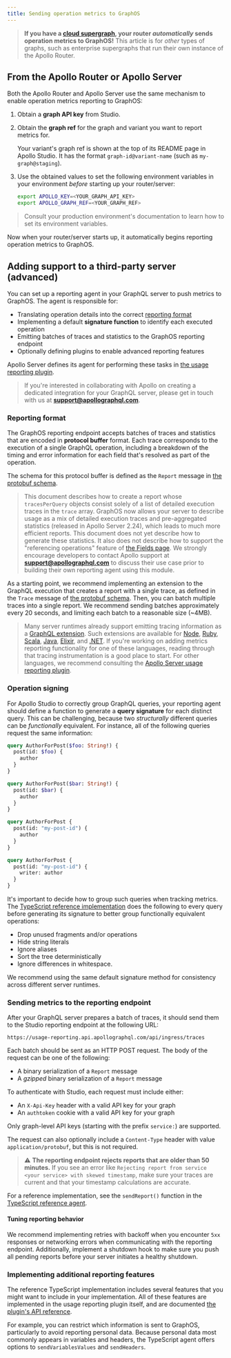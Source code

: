```yaml
---
title: Sending operation metrics to GraphOS
---
```



> **If you have a [cloud supergraph](../graphs/#cloud-supergraphs), your router _automatically_ sends operation metrics to GraphOS!** This article is for _other_ types of graphs, such as enterprise supergraphs that run their own instance of the Apollo Router.

## From the Apollo Router or Apollo Server

Both the Apollo Router and Apollo Server use the same mechanism to enable operation metrics reporting to GraphOS:

1. Obtain a **graph API key** from Studio.

   <ObtainGraphApiKey />

2. Obtain the **graph ref** for the graph and variant you want to report metrics for.

   Your variant's graph ref is shown at the top of its README page in Apollo Studio. It has the format `graph-id@variant-name` (such as `my-graph@staging`).

3. Use the obtained values to set the following environment variables in your environment _before_ starting up your router/server:

   ```bash
   export APOLLO_KEY=<YOUR_GRAPH_API_KEY>
   export APOLLO_GRAPH_REF=<YOUR_GRAPH_REF>
   ```

> Consult your production environment's documentation to learn how to set its environment variables.

Now when your router/server starts up, it automatically begins reporting operation metrics to GraphOS.

## Adding support to a third-party server (advanced)

You can set up a reporting agent in your GraphQL server to push metrics to GraphOS. The agent is responsible for:

- Translating operation details into the correct [reporting format](#reporting-format)
- Implementing a default **signature function** to identify each executed operation
- Emitting batches of traces and statistics to the GraphOS reporting endpoint
- Optionally defining plugins to enable advanced reporting features

Apollo Server defines its agent for performing these tasks in [the usage reporting plugin](https://github.com/apollographql/apollo-server/blob/main/packages/server/src/plugin/usageReporting).

> If you're interested in collaborating with Apollo on creating a dedicated integration for your GraphQL server, please get in touch with us at **support@apollographql.com**.

### Reporting format

The GraphOS reporting endpoint accepts batches of traces and statistics that are encoded in **protocol buffer** format. Each trace corresponds to the execution of a single GraphQL operation, including a breakdown of the timing and error information for each field that's resolved as part of the operation.

The schema for this protocol buffer is defined as the `Report` message in [the protobuf schema](https://usage-reporting.api.apollographql.com/proto/reports.proto).

> This document describes how to create a report whose `tracesPerQuery` objects consist solely of a list of detailed execution traces in the `trace` array. GraphOS now allows your server to describe usage as a mix of detailed execution traces and pre-aggregated statistics (released in Apollo Server 2.24), which leads to much more efficient reports. This document does not yet describe how to generate these statistics. It also does not describe how to support the "referencing operations" feature of [the Fields page](./field-usage/). We strongly encourage developers to contact Apollo support at **support@apollographql.com** to discuss their use case prior to building their own reporting agent using this module.

As a starting point, we recommend implementing an extension to the GraphQL execution that creates a report with a single trace, as defined in the `Trace` message of [the protobuf schema](https://usage-reporting.api.apollographql.com/proto/reports.proto). Then, you can batch multiple traces into a single report. We recommend sending batches approximately every 20 seconds, and limiting each batch to a reasonable size (~4MB).

> Many server runtimes already support emitting tracing information as a [GraphQL extension](https://github.com/apollographql/apollo-tracing). Such extensions are available for [Node](/apollo-server/api/plugin/usage-reporting/), [Ruby](https://github.com/uniiverse/apollo-tracing-ruby), [Scala](https://github.com/sangria-graphql/sangria-slowlog#apollo-tracing-extension), [Java](https://github.com/graphql-java/graphql-java/pull/577), [Elixir](https://github.com/sikanhe/apollo-tracing-elixir), and [.NET](https://graphql-dotnet.github.io/docs/getting-started/metrics/). If you're working on adding metrics reporting functionality for one of these languages, reading through that tracing instrumentation is a good place to start. For other languages, we recommend consulting the [Apollo Server usage reporting plugin](/apollo-server/api/plugin/usage-reporting).

### Operation signing

For Apollo Studio to correctly group GraphQL queries, your reporting agent should define a function to generate a **query signature** for each distinct query. This can be challenging, because two _structurally_ different queries can be _functionally_ equivalent. For instance, all of the following queries request the same information:

```graphql
query AuthorForPost($foo: String!) {
  post(id: $foo) {
    author
  }
}

query AuthorForPost($bar: String!) {
  post(id: $bar) {
    author
  }
}

query AuthorForPost {
  post(id: "my-post-id") {
    author
  }
}

query AuthorForPost {
  post(id: "my-post-id") {
    writer: author
  }
}
```

It's important to decide how to group such queries when tracking metrics. The [TypeScript reference implementation](https://github.com/apollographql/apollo-tooling/blob/master/packages/apollo-graphql/src/operationId.ts) does the following to every query before generating its signature to better group functionally equivalent operations:

- Drop unused fragments and/or operations
- Hide string literals
- Ignore aliases
- Sort the tree deterministically
- Ignore differences in whitespace.

We recommend using the same default signature method for consistency across different server runtimes.

### Sending metrics to the reporting endpoint

After your GraphQL server prepares a batch of traces, it should send them to the Studio reporting endpoint at the following URL:

```
https://usage-reporting.api.apollographql.com/api/ingress/traces
```

Each batch should be sent as an HTTP POST request. The body of the request can be one of the following:

- A binary serialization of a `Report` message
- A _gzipped_ binary serialization of a `Report` message

To authenticate with Studio, each request must include either:

- An `X-Api-Key` header with a valid API key for your graph
- An `authtoken` cookie with a valid API key for your graph

Only graph-level API keys (starting with the prefix `service:`) are supported.

The request can also optionally include a `Content-Type` header with value `application/protobuf`, but this is not required.

> ⚠️ **The reporting endpoint rejects reports that are older than 50 minutes.** If you see an error like `Rejecting report from service <your service> with skewed timestamp`, make sure your traces are current and that your timestamp calculations are accurate.

For a reference implementation, see the `sendReport()` function in the [TypeScript reference agent](https://github.com/apollographql/apollo-server/blob/main/packages/server/src/plugin/usageReporting/plugin.ts).

#### Tuning reporting behavior

We recommend implementing retries with backoff when you encounter `5xx` responses or networking errors when communicating with the reporting endpoint. Additionally, implement a shutdown hook to make sure you push all pending reports before your server initiates a healthy shutdown.

### Implementing additional reporting features

The reference TypeScript implementation includes several features that you might want to include in your implementation. All of these features are implemented in the usage reporting plugin itself, and are documented [the plugin's API reference](/apollo-server/api/plugin/usage-reporting/).

For example, you can restrict which information is sent to GraphOS, particularly to avoid reporting personal data. Because personal data most commonly appears in variables and headers, the TypeScript agent offers options to `sendVariablesValues` and `sendHeaders`.